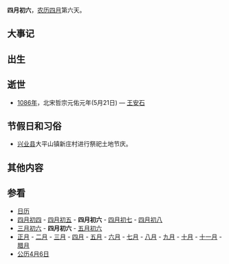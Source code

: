 {{Lunar04Calendar}}
'''四月初六'''，[[农历|农历]][[四月_(农历)|四月]]第六天。

==大事记==

==出生==

==逝世==
*[[1086年|1086年]]，北宋哲宗元佑元年(5月21日) — [[王安石|王安石]]

==节假日和习俗==
*[[兴业县|兴业县]]大平山镇新庄村进行祭祀土地节庆。
==其他内容==

==参看==
*[[历史上的今天|日历]]
*[[四月初四|四月初四]] - [[四月初五|四月初五]] - '''四月初六''' - [[四月初七|四月初七]] - [[四月初八|四月初八]] 
*[[三月初六|三月初六]] - '''四月初六''' - [[五月初六|五月初六]]
*[[正月|正月]] - [[二月_(农历)|二月]] - [[三月_(农历)|三月]] - [[四月_(农历)|四月]] - [[五月_(农历)|五月]] - [[六月_(农历)|六月]] - [[七月_(农历)|七月]] - [[八月_(农历)|八月]] - [[九月_(农历)|九月]] - [[十月_(农历)|十月]] - [[十一月_(农历)|十一月]] - [[腊月|腊月]]
*[[公历|公历]][[4月6日|4月6日]]